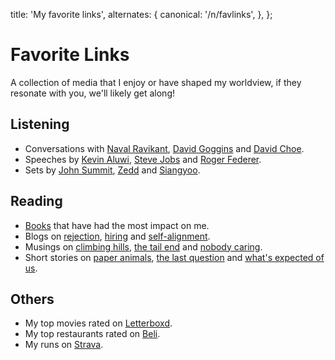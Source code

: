 
  title: 'My favorite links',
  alternates: {
    canonical: '/n/favlinks',
  },
};

# Favorite Links

<AnimatedName />

A collection of media that I enjoy or have shaped my worldview, if they resonate with you, we'll likely get along!

## Listening

- Conversations with [Naval Ravikant](https://www.youtube.com/watch?v=mGY2To_HW98), [David Goggins](https://www.youtube.com/watch?v=azROJC2YJ4g) and [David Choe](https://www.youtube.com/watch?v=j7T6__UbhBI).
- Speeches by [Kevin Aluwi](https://www.youtube.com/watch?v=UYOwweziqGI), [Steve Jobs](https://www.youtube.com/watch?v=UF8uR6Z6KLc) and [Roger Federer](https://www.youtube.com/watch?v=pqWUuYTcG-o).
- Sets by [John Summit](https://www.youtube.com/watch?v=7bBd8A27jhY), [Zedd](https://www.youtube.com/watch?v=T5skvDbEB7s) and [Siangyoo](https://www.youtube.com/watch?v=XNEO0Uq8zNA).

## Reading

- [Books](https://www.goodreads.com/review/list/93017514-wilson?shelf=most-impactful&view=covers) that have had the most impact on me.
- Blogs on [rejection](https://medium.com/@bchesky/7-rejections-7d894cbaa084), [hiring](https://alexw.substack.com/p/hire) and [self-alignment](https://kelvinzhang.com/alignment).
- Musings on [climbing hills](https://cdixon.org/2009/09/19/climbing-the-wrong-hill), [the tail end](https://waitbutwhy.com/2015/12/the-tail-end.html) and [nobody caring](https://a16z.com/nobody-cares/).
- Short stories on [paper animals](https://static1.squarespace.com/static/5838a24729687f08e0321a15/t/5bf2bdfa562fa782871c6252/1542635003373/The-Paper-Menagerie+by+Ken+Liu.pdf), [the last question](https://users.ece.cmu.edu/~gamvrosi/thelastq.html) and [what's expected of us](https://www.nature.com/articles/436150a).

## Others

- My top movies rated on [Letterboxd](https://letterboxd.com/wilsonlimset/films/by/entry-rating/).
- My top restaurants rated on [Beli](https://app.beliapp.com/lists/wilsonlimset).
- My runs on [Strava](https://strava.app.link/D3oghrbM0Pb).
